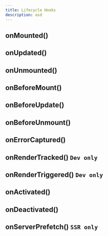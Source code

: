 ```yaml
---
title: Lifecycle Hooks
description: asd
---
```


## onMounted()

## onUpdated()

## onUnmounted()

## onBeforeMount()

## onBeforeUpdate()

## onBeforeUnmount()

## onErrorCaptured()

## onRenderTracked() ``Dev only``

## onRenderTriggered() ``Dev only``

## onActivated()

## onDeactivated()

## onServerPrefetch() ``SSR only``